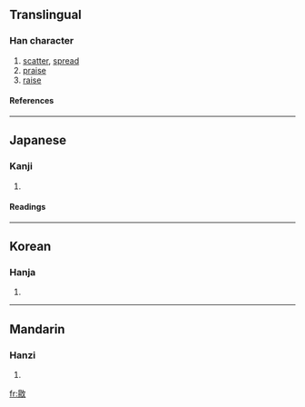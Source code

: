 ==Translingual==
===Han character===
{{Han char|rn=66|rad=攴|as=08|sn=12|four=|canj=日竹人大 (AHOK)}}
# [[scatter]], [[spread]]
# [[praise]]
# [[raise]]
====References====
{{Han ref|kx=0474.020|dkj=13306|dj=0827.140|hdz=21470.110|uh=656D|ud=25965}}
----
==Japanese==
===Kanji===
{{ja-kanji|grade=|rs=攴08}}
# {{defn|Japanese}} 
====Readings====
{{ja-readings|on=[[よう]] (yō)|kun=}}
----
==Korean==
===Hanja===
{{ko-hanja|hangeul=양|eumhun=|rv=yang|mr=yang|y=yang}}
# {{defn|Korean}}
----
==Mandarin==
===Hanzi===
{{cmn-hanzi|pin=[[yáng]] ([[yang2]])|wg=yang<sup>2</sup>}}
# {{defn|Mandarin}}

[[fr:敭]]